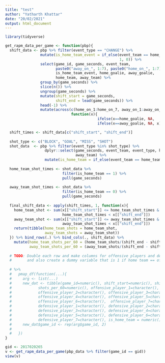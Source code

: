 ```yaml
---
title: "test"
author: "Yatharth Khattar"
date: "20/02/2021"
output: html_document
---
```


```r
library(tidyverse)
```

```r
get_rapm_data_per_game <- function(pbp){
  shift_data <- pbp %>% filter(event_type == "CHANGE") %>% 
                mutate(is_home_team_event = if_else(event_team == home_team, 
                                                    1, 0)) %>% 
                select(game_id, game_seconds, event_team, 
                       paste0("away_on_", 1:7), paste0("home_on_", 1:7), 
                       is_home_team_event, home_goalie, away_goalie, 
                       home_team, away_team) %>% 
                group_by(game_seconds) %>% 
                slice(n()) %>% 
                ungroup(game_seconds) %>% 
                mutate(shift_start = game_seconds,
                       shift_end = lead(game_seconds)) %>%   
                head(-1) %>% 
                mutate(across(c(home_on_1:home_on_7, away_on_1:away_on_7), 
                              function(x){
                                          ifelse(x==home_goalie, NA, 
                                          ifelse(x==away_goalie, NA, x))})) 

  shift_times <- shift_data[c("shift_start", "shift_end")]
  
  shot_type <- c("BLOCK", "GOAL", "MISS", "SHOT")
  shot_data  <- pbp %>% filter(event_type %in% shot_type) %>% 
                  dplyr::select(game_seconds, event_team, event_type, home_team,
                                away_team) %>% 
                  mutate(is_home_team = if_else(event_team == home_team, 1, 0))
  
  home_team_shot_times <- shot_data %>% 
                          filter(is_home_team == 1) %>% 
                          pull(game_seconds)
    
  away_team_shot_times <- shot_data %>% 
                          filter(is_home_team == 0) %>% 
                          pull(game_seconds)
  
  final_shift_data <- apply(shift_times, 1, function(x){
    home_team_shot <- sum(x[["shift_start"]] <= home_team_shot_times &
                          home_team_shot_times < x[["shift_end"]])
    away_team_shot <- sum(x[["shift_start"]] <= away_team_shot_times &
                          away_team_shot_times < x[["shift_end"]])
    return(tibble(home_team_shots = home_team_shot, 
                  away_team_shots = away_team_shot))
  }) %>% bind_rows(.) %>% bind_cols(., shift_data) %>% 
    mutate(home_team_shots_per_60 = (home_team_shots/(shift_end - shift_start))*3600,
           away_team_shots_per_60 = (away_team_shots/(shift_end - shift_start))*3600) 
  
  # TODO: Double each row and make columns for offensive players and defensive players
  #       and also create a dummy variable that is 1 if home team == offensive team
  
  # %>% 
  #   pmap_df(function(...){
  #     arg <- list(...)
  #     new_dat <- tibble(game_id=numeric(), shift_start=numeric(), shift_end=numeric(), 
  #            shots_per_60=numeric(), offensive_player_1=character(), 
  #            offensive_player_2=character(), offensive_player_3=character(), 
  #            offensive_player_4=character(), offensive_player_5=character(), 
  #            offensive_player_6=character(),  offensive_player_7=character(),
  #            defensive_player_1=character(), defensive_player_2=character(), 
  #            defensive_player_3=character(), defensive_player_4=character(), 
  #            defensive_player_5=character(), defensive_player_6=character(), 
  #            defensive_player_7=character(), is_home_team = numeric())
  #     new_dat$game_id <- rep(arg$game_id, 2)
  #     
  #   })
}

gid <- 2017020265
v <- get_rapm_data_per_game(pbp_data %>% filter(game_id == gid))
view(v)
```










